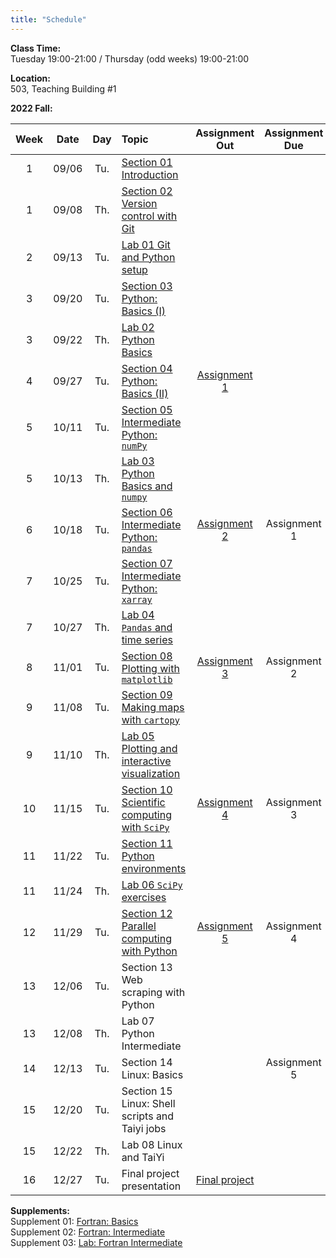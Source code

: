 ---
title: "Schedule"
---
**Class Time:**   
Tuesday 19:00-21:00 / Thursday (odd weeks) 19:00-21:00

**Location:**   
503, Teaching Building #1   

**2022 Fall:**

|Week|Date |Day | Topic                                                                                              | Assignment Out                                                         | Assignment Due  |
|:--:|:---:|:--:|:---------------------------------------------------------------------------------------------------|:----------------------------------------------------------------------:|:---------------:|
|1   |09/06|Tu. |[Section 01 Introduction](https://zhu-group.github.io/ese5023/Section_01.html)                      |                                                                        |                 |
|1   |09/08|Th. |[Section 02 Version control with Git](https://zhu-group.github.io/ese5023/Section_02.html)          |                                                                        |                 |
|2   |09/13|Tu. |[Lab 01 Git and Python setup](https://zhu-group.github.io/ese5023/Lab_01.html)                      |                                                                        |                 |
|3   |09/20|Tu. |[Section 03 Python: Basics (I)](https://zhu-group.github.io/ese5023/Section_03.html)                |                                                                        |                 |
|3   |09/22|Th. |[Lab 02  Python Basics](https://zhu-group.github.io/ese5023/Lab_02.html)                            |                                                                        |                 |
|4   |09/27|Tu. |[Section 04 Python: Basics (II)](https://zhu-group.github.io/ese5023/Section_04.html)               | [Assignment 1](https://zhu-group.github.io/ese5023/Assignment_01.html) |                 |
|5   |10/11|Tu. |[Section 05 Intermediate Python: `numPy`](https://zhu-group.github.io/ese5023/Section_05.html)      |                                                                        |                 |
|5   |10/13|Th. |[Lab 03  Python Basics and `numpy`](https://zhu-group.github.io/ese5023/Lab_03.html)                |                                                                        |                 |
|6   |10/18|Tu. |[Section 06 Intermediate Python: `pandas`](https://zhu-group.github.io/ese5023/Section_06.html)     | [Assignment 2](https://zhu-group.github.io/ese5023/Assignment_02.html) | Assignment 1    |
|7   |10/25|Tu. |[Section 07 Intermediate Python: `xarray`](https://zhu-group.github.io/ese5023/Section_07.html)     |                                                                        |                 |
|7   |10/27|Th. |[Lab 04 `Pandas` and time series](https://zhu-group.github.io/ese5023/Lab_04.html)                  |                                                                        |                 |
|8   |11/01|Tu. |[Section 08 Plotting with `matplotlib`](https://zhu-group.github.io/ese5023/Section_08.html)        | [Assignment 3](https://zhu-group.github.io/ese5023/Assignment_03.html) | Assignment 2    |
|9   |11/08|Tu. |[Section 09 Making maps with `cartopy`](https://zhu-group.github.io/ese5023/Section_09.html)        |                                                                        |                 |
|9   |11/10|Th. |[Lab 05 Plotting and interactive visualization](https://zhu-group.github.io/ese5023/Lab_05.html)    |                                                                        |                 |
|10  |11/15|Tu. |[Section 10 Scientific computing with `SciPy`](https://zhu-group.github.io/ese5023/Section_10.html) | [Assignment 4](https://zhu-group.github.io/ese5023/Assignment_04.html) | Assignment 3    |
|11  |11/22|Tu. |[Section 11 Python environments](https://zhu-group.github.io/ese5023/Section_11.html)               |                                                                        |                 |
|11  |11/24|Th. |[Lab 06 `SciPy` exercises](https://zhu-group.github.io/ese5023/Lab_06.html)                         |                                                                        |                 |
|12  |11/29|Tu. |[Section 12 Parallel computing with Python](https://zhu-group.github.io/ese5023/Section_12.html)    | [Assignment 5](https://zhu-group.github.io/ese5023/Assignment_05.html) | Assignment 4    |
|13  |12/06|Tu. |Section 13 Web scraping with Python                                                                 |                                                                        |                 |
|13  |12/08|Th. |Lab 07 Python Intermediate                                                                          |                                                                        |                 |
|14  |12/13|Tu. |Section 14 Linux: Basics                                                                            |                                                                        | Assignment 5    |
|15  |12/20|Tu. |Section 15 Linux: Shell scripts and Taiyi jobs                                                      |                                                                        |                 |  
|15  |12/22|Th. |Lab 08 Linux and TaiYi                                                                              |                                                                        |                 |
|16  |12/27|Tu. |Final project presentation                                                                          | [Final project](https://zhu-group.github.io/ese5023/download/Final_project_2022.pdf) |   |

**Supplements:**  
Supplement 01: [Fortran: Basics](https://zhu-group.github.io/ese5023/Sup_01.html)  
Supplement 02: [Fortran: Intermediate](https://zhu-group.github.io/ese5023/Sup_02.html)  
Supplement 03: [Lab: Fortran Intermediate](https://zhu-group.github.io/ese5023/Sup_03.html)  